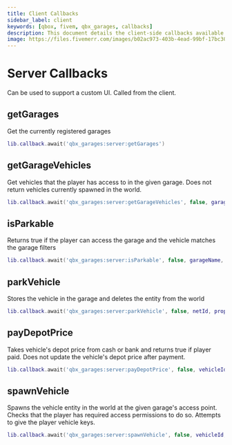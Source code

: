 ```yaml
---
title: Client Callbacks
sidebar_label: client
keywords: [qbox, fivem, qbx_garages, callbacks]
description: This document details the client-side callbacks available in the qbx_garages resource. These callbacks facilitate communication between client and server for garage management operations like retrieving garage data, vehicle management, and parking functionalities.
image: https://files.fivemerr.com/images/b02ac973-403b-4ead-99bf-17bc307172d9.png
---
```


# Server Callbacks

Can be used to support a custom UI. Called from the client.

## getGarages

Get the currently registered garages

```lua
lib.callback.await('qbx_garages:server:getGarages')
```

## getGarageVehicles

Get vehicles that the player has access to in the given garage. Does not return vehicles currently spawned in the world.

```lua
lib.callback.await('qbx_garages:server:getGarageVehicles', false, garageName)
```

## isParkable

Returns true if the player can access the garage and the vehicle matches the garage filters

```lua
lib.callback.await('qbx_garages:server:isParkable', false, garageName, netId)
```

## parkVehicle

Stores the vehicle in the garage and deletes the entity from the world

```lua
lib.callback.await('qbx_garages:server:parkVehicle', false, netId, props, garageName)
```

## payDepotPrice

Takes vehicle's depot price from cash or bank and returns true if player paid. Does not update the vehicle's depot price after payment.

```lua
lib.callback.await('qbx_garages:server:payDepotPrice', false, vehicleId)
```

## spawnVehicle

Spawns the vehicle entity in the world at the given garage's access point. Checks that the player has required access permissions to do so.
Attempts to give the player vehicle keys.

```lua
lib.callback.await('qbx_garages:server:spawnVehicle', false, vehicleId, garageName, accessPointIndex)
```
